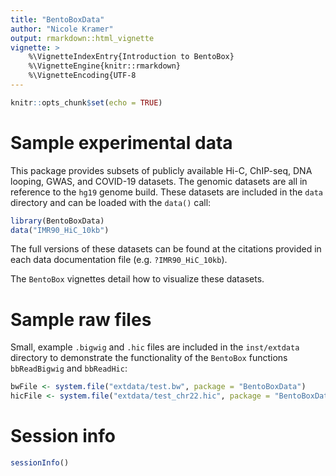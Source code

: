 ```yaml
---
title: "BentoBoxData"
author: "Nicole Kramer"
output: rmarkdown::html_vignette
vignette: >
    %\VignetteIndexEntry{Introduction to BentoBox}
    %\VignetteEngine{knitr::rmarkdown}
    %\VignetteEncoding{UTF-8
---
```


```r
knitr::opts_chunk$set(echo = TRUE)
```

# Sample experimental data

This package provides subsets of publicly available Hi-C, ChIP-seq, 
DNA looping, GWAS, and COVID-19 datasets. The genomic datasets are all
in reference to the `hg19` genome build. These datasets are included in
the `data` directory and can be loaded with the `data()` call:

```r
library(BentoBoxData)
data("IMR90_HiC_10kb")
```

The full versions of these datasets can be found at the citations provided
in each data documentation file (e.g. `?IMR90_HiC_10kb`).

The `BentoBox` vignettes detail how to visualize these datasets.

# Sample raw files

Small, example `.bigwig` and `.hic` files are included in the `inst/extdata` 
directory to demonstrate the functionality of the `BentoBox` functions
`bbReadBigwig` and `bbReadHic`:

```r
bwFile <- system.file("extdata/test.bw", package = "BentoBoxData")
hicFile <- system.file("extdata/test_chr22.hic", package = "BentoBoxData")
```

# Session info

```r
sessionInfo()
```